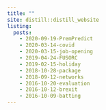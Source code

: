 ```yaml
---
title: ""
site: distill::distill_website
listing: 
  posts:
    - 2020-09-19-PremPredict
    - 2020-03-14-covid
    - 2020-03-15-job-opening
    - 2019-04-24-FUSORC
    - 2019-02-15-holiday
    - 2018-10-28-package
    - 2018-09-12-networks
    - 2016-10-20-evaluation
    - 2016-10-12-brexit
    - 2016-10-09-batting
---
```

